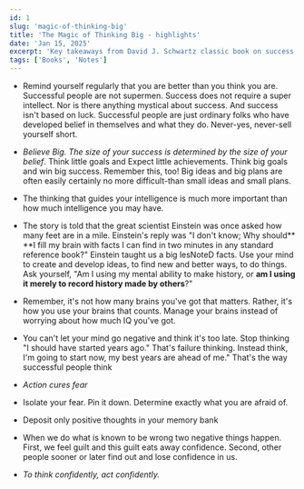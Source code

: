 ---
id: 1
slug: 'magic-of-thinking-big'
title: 'The Magic of Thinking Big - highlights'
date: 'Jan 15, 2025'
excerpt: 'Key takeaways from David J. Schwartz classic book on success mindset.'
tags: ['Books', 'Notes']
---

- Remind yourself regularly that you are better than you think you are. Successful people are not supermen. Success does not require a super intellect. Nor is there anything mystical about success. And success isn't based on luck. Successful people are just ordinary folks who have developed belief in themselves and what they do. Never-yes, never-sell yourself short.

- *Believe Big. The size of your success is determined by the size of your belief*. Think little goals and Expect little achievements. Think big goals and win big success. Remember this, too! Big ideas and big plans are often easily certainly no more difficult-than small ideas and small plans.

- The thinking that guides your intelligence is much more important than how much intelligence you may have.

- The story is told that the great scientist Einstein was once asked how many feet are in a mile. Einstein's reply was "I don't know; Why should** **I fill my brain with facts I can find in two minutes in any standard reference book?" Einstein taught us a big lesNoteD facts. Use your mind to create and develop ideas, to find new and better ways, to do things. Ask yourself, "Am I using my mental ability to make history, or **am I using it merely to record history made by others**?"

- Remember, it's not how many brains you've got that matters. Rather, it's how you use your brains that counts. Manage your brains instead of worrying about how much IQ you've got.

- You can't let your mind go negative and think it's too late. Stop thinking "I should have started years ago." That's failure thinking. Instead think, I'm going to start now, my best years are ahead of me." That's the way successful people think

- *Action cures fear*

- Isolate your fear. Pin it down. Determine exactly what you are afraid of.

- Deposit only positive thoughts in your memory bank

- When we do what is known to be wrong two negative things happen. First, we feel guilt and this guilt eats away confidence. Second, other people sooner or later find out and lose confidence in us.

- *To think confidently, act confidently.*

